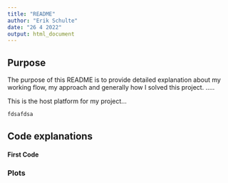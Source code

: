 ```yaml
---
title: "README"
author: "Erik Schulte"
date: "26 4 2022"
output: html_document
---
```


## Purpose

The purpose of this README is to provide detailed explanation about my working flow, my approach and generally how I solved this project.
.....


This is the host platform for my project...
```r
fdsafdsa
```

## Code explanations

#### First Code

### Plots